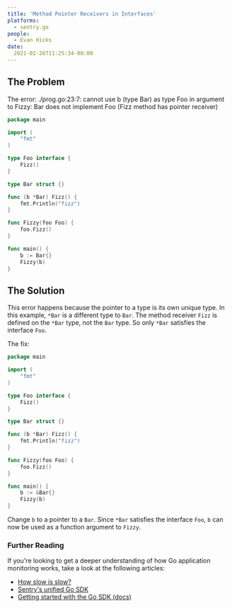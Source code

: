 ```yaml
---
title: 'Method Pointer Receivers in Interfaces'
platforms:
  - sentry.go
people:
  - Evan Hicks
date:
  2021-02-26T11:25:34-08:00
---
```


## The Problem

The error:
./prog.go:23:7: cannot use b (type Bar) as type Foo in argument to Fizzy: Bar does not implement Foo (Fizz method has pointer receiver)

```go
package main

import (
	"fmt"
)

type Foo interface {
	Fizz()
}

type Bar struct {}

func (b *Bar) Fizz() {
	fmt.Println("fizz")
}

func Fizzy(foo Foo) {
	foo.Fizz()
}

func main() {
	b := Bar{}
	Fizzy(b)
}
```

## The Solution

This error happens because the pointer to a type is its own unique type. In this example, `*Bar` is a different type to `Bar`. The method receiver `Fizz` is defined on the `*Bar` type, not the `Bar` type. So only `*Bar` satisfies the interface `Foo`.

The fix:

```go
package main

import (
	"fmt"
)

type Foo interface {
	Fizz()
}

type Bar struct {}

func (b *Bar) Fizz() {
	fmt.Println("fizz")
}

func Fizzy(foo Foo) {
	foo.Fizz()
}

func main() {
	b := &Bar{}
	Fizzy(b)
}
```

Change `b` to a pointer to a `Bar`. Since `*Bar` satisfies the interface `Foo`, `b` can now be used as a function argument to `Fizzy`.

### Further Reading

If you're looking to get a deeper understanding of how Go application monitoring works, take a look at the following articles:

- [How slow is slow?](https://blog.sentry.io/2020/12/17/how-slow-is-slow)
- [Sentry's unified Go SDK](https://blog.sentry.io/2019/08/15/introducing-sentrys-unified-go-sdk)
- [Getting started with the Go SDK (docs)](https://docs.sentry.io/platforms/go)
